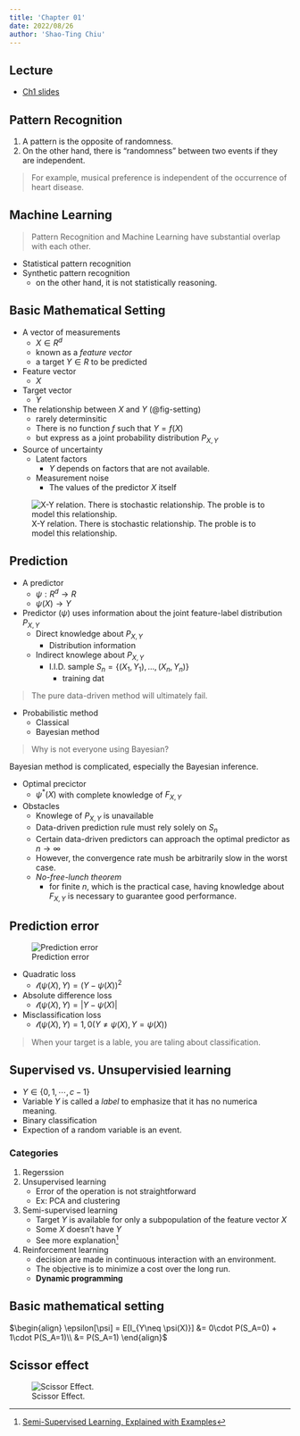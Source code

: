 ```yaml
---
title: 'Chapter 01'
date: 2022/08/26
author: 'Shao-Ting Chiu'
---
```


## Lecture

- [Ch1 slides](https://tamucs-my.sharepoint.com/:b:/g/personal/stchiu_tamu_edu/EX5AsYOTIeJCv0bQtxTiNfUB7c8wSA40jpmOgTCORBBLnw?e=auUpBt)


## Pattern Recognition

1. A pattern is the opposite of randomness.
1. On the other hand, there is "randomness" between two events if they are independent.


> For example, musical preference is independent of the occurrence of heart disease.

## Machine Learning

> Pattern Recognition and Machine Learning have substantial overlap with each other.

- Statistical pattern recognition
- Synthetic pattern recognition
    - on the other hand, it is not statistically reasoning.

## Basic Mathematical Setting

- A vector of measurements
    - $X\in R^d$
    - known as a *feature vector*
    - a target $Y\in R$ to be predicted
- Feature vector
    - $X$
- Target vector
    - $Y$
- The relationship between $X$ and $Y$ (@fig-setting)
    - rarely determinsitic
    - There is no function $f$ such that $Y=f(X)$
    - but express as a joint probability distribution $P_{X,Y}$
- Source of uncertainty
    - Latent factors
        - $Y$ depends on factors that are not available.
    - Measurement noise
        - The values of the predictor $X$ itself

![X-Y relation. There is stochastic relationship. The proble is to model this relationship.](img/ch2_mathmatical-setting.png){#fig-setting}

## Prediction

- A predictor
    - $\psi: R^d \to R$
    - $\psi(X) \to Y$
- Predictor ($\psi$) uses information about the joint feature-label distribution $P_{X,Y}$
    - Direct knowledge about $P_{X,Y}$
        - Distribution information
    - Indirect knowlege about $P_{X,Y}$
        - I.I.D. sample $S_n =\{(X_1,Y_1),...,(X_n, Y_n)\}$
            - training dat
            
> The pure data-driven method will ultimately fail.

- Probabilistic method
    - Classical
    - Bayesian method

> Why is not everyone using Bayesian?

Bayesian method is complicated, especially the Bayesian inference.

- Optimal precictor
    - $\psi^{*}(X)$ with complete knowledge of $F_{X,Y}$
- Obstacles
    - Knowlege of $P_{X,Y}$ is unavailable
    - Data-driven prediction rule must rely solely on $S_{n}$
    - Certain data-driven predictors can approach the optimal predictor as $n\to \infty$
    - However, the convergence rate mush be arbitrarily slow in the worst case.
    - *No-free-lunch theorem*
        - for finite $n$, which is the practical case, having knowledge about $F_{X,Y}$ is necessary to guarantee good performance.


## Prediction error


![Prediction error](img/ch2_error.png){#fig-error}

- Quadratic loss    
    - $\mathcal{l}(\psi(X),Y) = (Y-\psi(X))^2$
- Absolute difference loss
    - $\mathcal{l}(\psi(X),Y) = |Y-\psi(X)|$
- Misclassification loss
    - $\mathcal{l}(\psi(X),Y) = 1, 0 (Y\neq \psi(X), Y=\psi(X))$

> When your target is a lable, you are taling about classification.

## Supervised vs. Unsupervisied learning

- $Y\in \{0,1,\cdots, c-1\}$
- Variable $Y$ is called a *label* to emphasize that it has no numerica meaning.
- Binary classification
- Expection of a random variable is an event.

### Categories

1. Regerssion
2. Unsupervised learning
    - Error of the operation is not straightforward
    - Ex: PCA and clustering
3. Semi-supervised learning
    - Target $Y$ is available for only a subpopulation of the feature vector $X$
    - Some $X$ doesn't have $Y$
    - See more explanation[^semi]
4. Reinforcement learning
    - decision are made in continuous interaction with an environment.
    - The objective is to minimize a cost over the long run.
    - **Dynamic programming**

[^semi]: [Semi-Supervised Learning, Explained with Examples](https://www.altexsoft.com/blog/semi-supervised-learning/)

## Basic mathematical setting

$\begin{align}
\epsilon[\psi] = E[I_{Y\neq \psi(X)}] &= 0\cdot P(S_A=0) + 1\cdot P(S_A=1)\\
        &= P(S_A=1)
\end{align}$

## Scissor effect

![Scissor Effect.](img/ch1_scissor.png)